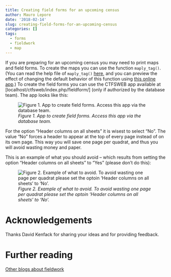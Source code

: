 ```yaml
---
title: Creating field forms for an upcoming census
author: Mauro Lepore
date: '2018-02-14'
slug: creating-field-forms-for-an-upcoming-census
categories: []
tags:
  - forms
  - fieldwork
  - map
---
```


If you are preparing for an upcoming census you may need to print maps and field forms. To create the maps you can use the function `maply_tag()`. (You can read the help file of `maply_tag()` [here](https://forestgeo.github.io/fgeo.map/reference/maply_tag.html), and you can preview the effect of changing the default behavior of this function using [this online app](https://bookdown.org/fgeocomm/maply_tag_app/).) To create the field forms you can use the CTFSWEB app available at [localhost/ctfsweb/index.php/fieldform/] (only if authorized by the database team). The app looks like this:

![_Figure 1. App to create field forms. Access this app via the database team._](https://i.imgur.com/3FKzP4N.png)

For the option "Header columns on all sheets" it is wisest to select "No". The value "No" forces a header to appear at the top of every page instead of on its own page. This way you will save one page per quadrat, and thus you will avoid wasting money and paper. 

This is an example of what you should avoid -- which results from setting the option "Header columns on all sheets" to "Yes" (please don't do this):

![_Figure 2. Example of what to avoid. To avoid wasting one page per quadrat please set the optoin 'Header columns on all sheets' to 'No'._](https://i.imgur.com/4BIbUIK.png)

# Acknowledgements

Thanks David Kenfack for sharing your ideas and for providing feedback.

# Further reading

[Other blogs about fieldwork](https://fgeo.netlify.com/tags/fieldwork/)
